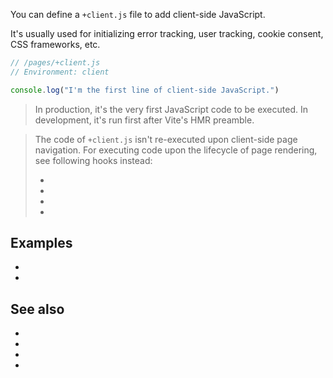 
You can define a `+client.js` file to add client-side JavaScript.

It's usually used for initializing <Link href="/errors">error tracking</Link>, user tracking, cookie consent, CSS frameworks, etc.

```js
// /pages/+client.js
// Environment: client

console.log("I'm the first line of client-side JavaScript.")
```

> In production, it's the very first JavaScript code to be executed. In development, it's run first after Vite's HMR preamble.

> The code of `+client.js` isn't re-executed upon client-side page navigation. For executing code upon the lifecycle of page rendering, see following hooks instead:
> - <Link href="/onHydrationEnd" />
> - <Link href="/onPageTransitionStart" />
> - <Link href="/onPageTransitionEnd" />
> - <Link href="/onBeforeRenderClient" />

## Examples

* <RepoLink path="/examples/render-modes/pages/html-js/+client.js" />
* <Link href="/render-modes#html-only" />


## See also

- <Link href="/onHydrationEnd" />
- <Link href="/onPageTransitionStart" />
- <Link href="/onPageTransitionEnd" />
- <Link href="/onBeforeRenderClient" />
